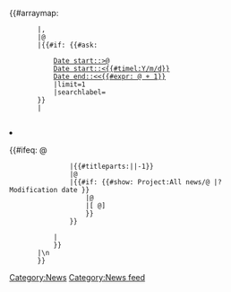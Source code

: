 <includeonly><ul class="years-range-menu card mb-3 border-0 alert-info">
		{{#arraymap: {{:Project:Years range}}
		|,
		|@
		|{{#if: {{#ask:
			[[Category:News]]
			[[Date start::>@]]
			[[Date start::<{{#timel:Y/m/d}}]]
			[[Date end::<<{{#expr: @ + 1}}]]
			|limit=1
			|searchlabel=
		}}
		|
		<li style="{{#ifeq: @
			|{{#titleparts:{{FULLPAGENAME}}||-1}}
			|background: #f0f0f0
			|
		}}">{{#ifeq: @
				|{{#titleparts:{{FULLPAGENAME}}||-1}}
				|@
				|{{#if: {{#show: Project:All news/@ |?Modification date }}
					|[[Project:All news/@|@]]
					|[{{fullurl: Project:All news/@|action=edit&preload=Template:All_news/Preload&wpSave=true}} @]
					}}
				}}</li>
			|
			}}
		|\n
		}}
</ul></includeonly><noinclude>[[Category:News feed]]</noinclude>
